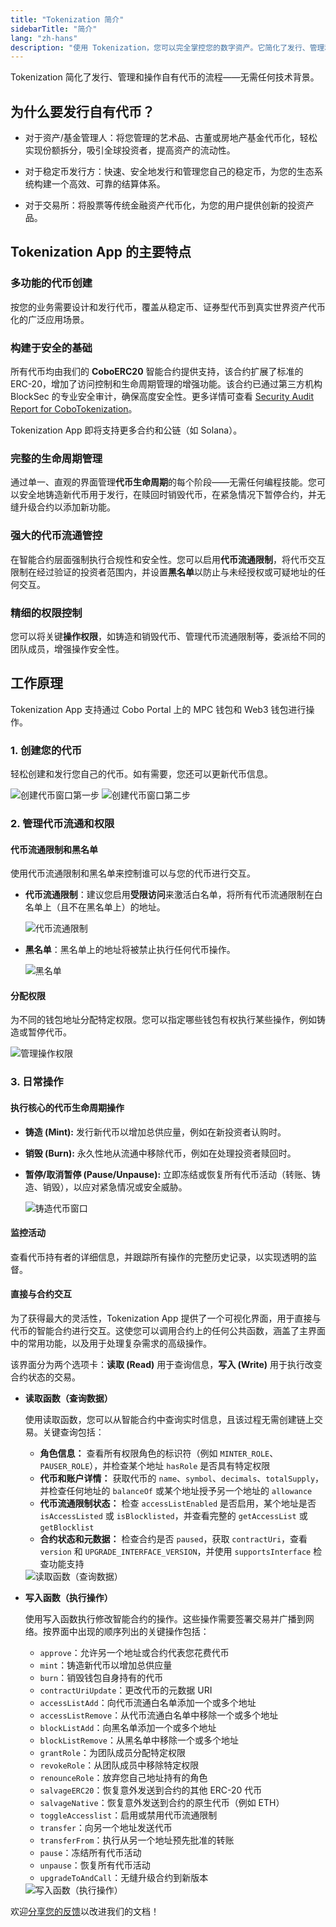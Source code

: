 ```yaml
---
title: "Tokenization 简介"
sidebarTitle: "简介"
lang: "zh-hans"
description: "使用 Tokenization，您可以完全掌控您的数字资产。它简化了发行、管理和操作自有代币的流程。"
---
```


Tokenization 简化了发行、管理和操作自有代币的流程——无需任何技术背景。

## 为什么要发行自有代币？

- 对于资产/基金管理人：将您管理的艺术品、古董或房地产基金代币化，轻松实现份额拆分，吸引全球投资者，提高资产的流动性。

- 对于稳定币发行方：快速、安全地发行和管理您自己的稳定币，为您的生态系统构建一个高效、可靠的结算体系。

- 对于交易所：将股票等传统金融资产代币化，为您的用户提供创新的投资产品。

## Tokenization App 的主要特点

### 多功能的代币创建
按您的业务需要设计和发行代币，覆盖从稳定币、证券型代币到真实世界资产代币化的广泛应用场景。

### 构建于安全的基础
所有代币均由我们的 **CoboERC20** 智能合约提供支持，该合约扩展了标准的 ERC-20，增加了访问控制和生命周期管理的增强功能。该合约已通过第三方机构 BlockSec 的专业安全审计，确保高度安全性。更多详情可查看 [Security Audit Report for CoboTokenization](https://d.cobo.com/public/documents/blocksec_CoboTokenization_v1.0-signed.pdf)。

Tokenization App 即将支持更多合约和公链（如 Solana）。

### 完整的生命周期管理
通过单一、直观的界面管理**代币生命周期**的每个阶段——无需任何编程技能。您可以安全地铸造新代币用于发行，在赎回时销毁代币，在紧急情况下暂停合约，并无缝升级合约以添加新功能。

### 强大的代币流通管控
在智能合约层面强制执行合规性和安全性。您可以启用**代币流通限制**，将代币交互限制在经过验证的投资者范围内，并设置**黑名单**以防止与未经授权或可疑地址的任何交互。

### 精细的权限控制
您可以将关键**操作权限**，如铸造和销毁代币、管理代币流通限制等，委派给不同的团队成员，增强操作安全性。

## 工作原理

Tokenization App 支持通过 Cobo Portal 上的 MPC 钱包和 Web3 钱包进行操作。

### 1. 创建您的代币
轻松创建和发行您自己的代币。如有需要，您还可以更新代币信息。

<img src="/cn/images/portal-apps/tokenization/create-token1.png" className="screenshot_modal" alt="创建代币窗口第一步"/>

<img src="/cn/images/portal-apps/tokenization/create-token2.png" className="screenshot_modal" alt="创建代币窗口第二步"/>

### 2. 管理代币流通和权限

#### 代币流通限制和黑名单

使用代币流通限制和黑名单来控制谁可以与您的代币进行交互。

- **代币流通限制**：建议您启用**受限访问**来激活白名单，将所有代币流通限制在白名单上（且不在黑名单上）的地址。

    <img src="/cn/images/portal-apps/tokenization/token-access.png" className="screenshot_modal" alt="代币流通限制"/>

- **黑名单**：黑名单上的地址将被禁止执行任何代币操作。

    <img src="/cn/images/portal-apps/tokenization/blocklist.png" className="screenshot_modal" alt="黑名单"/>

#### 分配权限
为不同的钱包地址分配特定权限。您可以指定哪些钱包有权执行某些操作，例如铸造或暂停代币。

<img src="/cn/images/portal-apps/tokenization/permissions.png" className="screenshot_modal" alt="管理操作权限"/>

### 3. 日常操作

#### 执行核心的代币生命周期操作

- **铸造 (Mint):** 发行新代币以增加总供应量，例如在新投资者认购时。
- **销毁 (Burn):** 永久性地从流通中移除代币，例如在处理投资者赎回时。
- **暂停/取消暂停 (Pause/Unpause):** 立即冻结或恢复所有代币活动（转账、铸造、销毁），以应对紧急情况或安全威胁。

    <img src="/cn/images/portal-apps/tokenization/mint.png" className="screenshot_modal" alt="铸造代币窗口"/>

#### 监控活动

查看代币持有者的详细信息，并跟踪所有操作的完整历史记录，以实现透明的监督。

#### 直接与合约交互

为了获得最大的灵活性，Tokenization App 提供了一个可视化界面，用于直接与代币的智能合约进行交互。这使您可以调用合约上的任何公共函数，涵盖了主界面中的常用功能，以及用于处理复杂需求的高级操作。

该界面分为两个选项卡：**读取 (Read)** 用于查询信息，**写入 (Write)** 用于执行改变合约状态的交易。

- **读取函数（查询数据）**

    使用读取函数，您可以从智能合约中查询实时信息，且该过程无需创建链上交易。关键查询包括：

    - **角色信息：** 查看所有权限角色的标识符（例如 `MINTER_ROLE`、`PAUSER_ROLE`），并检查某个地址 `hasRole` 是否具有特定权限
    - **代币和账户详情：** 获取代币的 `name`、`symbol`、`decimals`、`totalSupply`，并检查任何地址的 `balanceOf` 或某个地址授予另一个地址的 `allowance`
    - **代币流通限制状态：** 检查 `accessListEnabled` 是否启用，某个地址是否 `isAccessListed` 或 `isBlocklisted`，并查看完整的 `getAccessList` 或 `getBlocklist`
    - **合约状态和元数据：** 检查合约是否 `paused`，获取 `contractUri`，查看 `version` 和 `UPGRADE_INTERFACE_VERSION`，并使用 `supportsInterface` 检查功能支持
    <img src="/cn/images/portal-apps/tokenization/function-read.png" className="screenshot_modal" alt="读取函数（查询数据）"/>

- **写入函数（执行操作）**

    使用写入函数执行修改智能合约的操作。这些操作需要签署交易并广播到网络。按界面中出现的顺序列出的关键操作包括：

    - `approve`：允许另一个地址或合约代表您花费代币
    - `mint`：铸造新代币以增加总供应量
    - `burn`：销毁钱包自身持有的代币
    - `contractUriUpdate`：更改代币的元数据 URI
    - `accessListAdd`：向代币流通白名单添加一个或多个地址
    - `accessListRemove`：从代币流通白名单中移除一个或多个地址
    - `blockListAdd`：向黑名单添加一个或多个地址
    - `blockListRemove`：从黑名单中移除一个或多个地址
    - `grantRole`：为团队成员分配特定权限
    - `revokeRole`：从团队成员中移除特定权限
    - `renounceRole`：放弃您自己地址持有的角色
    - `salvageERC20`：恢复意外发送到合约的其他 ERC-20 代币
    - `salvageNative`：恢复意外发送到合约的原生代币（例如 ETH）
    - `toggleAccesslist`：启用或禁用代币流通限制
    - `transfer`：向另一个地址发送代币
    - `transferFrom`：执行从另一个地址预先批准的转账
    - `pause`：冻结所有代币活动
    - `unpause`：恢复所有代币活动
    - `upgradeToAndCall`：无缝升级合约到新版本
    <img src="/cn/images/portal-apps/tokenization/function-write.png" className="screenshot_modal" alt="写入函数（执行操作）"/>

<Tip>欢迎[分享您的反馈](https://forms.zohopublic.com/cobo/form/DocumentFeedbackForm/formperma/QvLOhxJv1_JMsJ-1dleZ8Itb_7rzN-LtgvsDdxosoVI?referrername=manuals)以改进我们的文档！</Tip>